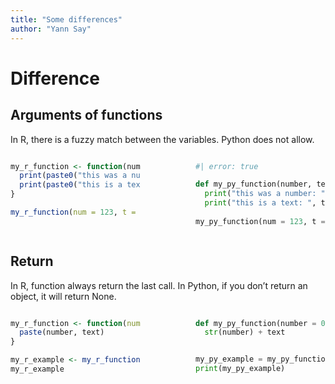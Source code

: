 ```yaml
---
title: "Some differences"
author: "Yann Say"
---
```

# Difference

## Arguments of functions

In R, there is a fuzzy match between the variables. Python does not allow.

::: {.columns}
::: {.column width="45%"}
```r
my_r_function <- function(number, text) {
  print(paste0("this was a number: ", number))
  print(paste0("this is a text: ", text))
}

my_r_function(num = 123, t = "test")
```
:::
::: {.column width="10%"}
:::
::: {.column width="45%"}
```python
#| error: true

def my_py_function(number, text):
  print("this was a number: ", number)
  print("this is a text: ", text)
  
my_py_function(num = 123, t = "test")
```
:::
:::

## Return

In R, function always return the last call. In Python, if you don't return an object, it will return None.

::: {.columns}
::: {.column width="45%"}
```r
my_r_function <- function(number = 0, text = "a") {
  paste(number, text)
}

my_r_example <- my_r_function(123, "b")
my_r_example
```
:::
::: {.column width="10%"}
:::
::: {.column width="45%"}
```python
def my_py_function(number = 0, text = "a"):
  str(number) + text


my_py_example = my_py_function(number = 123, text = "b")
print(my_py_example)
```
:::
:::
